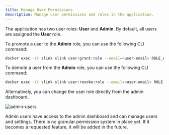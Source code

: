 ```yaml
---
title: Manage User Permissions
description: Manage user permissions and roles in the application.
---
```



The application has two user roles: **User** and **Admin**. By default, all users are assigned the **User** role.

To promote a user to the **Admin** role, you can use the following CLI command:

```bash
docker exec -it slink slink user:grant:role --email=<user-email> ROLE_ADMIN
```

To demote a user from the **Admin** role, you can use the following CLI command:

```bash
docker exec -it slink slink user:revoke:role --email=<user-email> ROLE_ADMIN
```

Alternatively, you can change the user role directly from the admin dashboard.

![admin-users](../../screens/8ee48c30-edc4-458e-88e3-259bed6de967.png)

<Aside type="note">
  Admin users have access to the admin dashboard and can manage users and
  settings. There is no granular permission system in place yet. If it becomes a
  requested feature, it will be added in the future.
</Aside>
